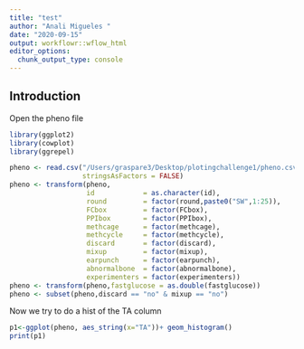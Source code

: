 ```yaml
---
title: "test"
author: "Anali Migueles "
date: "2020-09-15"
output: workflowr::wflow_html
editor_options:
  chunk_output_type: console
---
```


## Introduction

Open the pheno file

```r
library(ggplot2)
library(cowplot) 
library(ggrepel)

pheno <- read.csv("/Users/graspare3/Desktop/plotingchallenge1/pheno.csv",quote = "",check.names = FALSE,
                  stringsAsFactors = FALSE)
pheno <- transform(pheno,
                   id            = as.character(id),
                   round         = factor(round,paste0("SW",1:25)),
                   FCbox         = factor(FCbox),
                   PPIbox        = factor(PPIbox),
                   methcage      = factor(methcage),
                   methcycle     = factor(methcycle),
                   discard       = factor(discard),
                   mixup         = factor(mixup),
                   earpunch      = factor(earpunch),
                   abnormalbone  = factor(abnormalbone),
                   experimenters = factor(experimenters))
pheno <- transform(pheno,fastglucose = as.double(fastglucose))
pheno <- subset(pheno,discard == "no" & mixup == "no")
```

Now we try to do a hist of the TA column
```r
p1<-ggplot(pheno, aes_string(x="TA"))+ geom_histogram()
print(p1)
```

